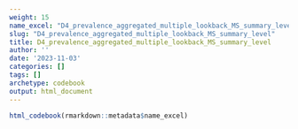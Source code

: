 ```yaml
---
weight: 15
name_excel: "D4_prevalence_aggregated_multiple_lookback_MS_summary_level.xlsx"
slug: "D4_prevalence_aggregated_multiple_lookback_MS_summary_level"
title: D4_prevalence_aggregated_multiple_lookback_MS_summary_level
author: ''
date: '2023-11-03'
categories: []
tags: []
archetype: codebook
output: html_document
---
```


```r
html_codebook(rmarkdown::metadata$name_excel)
```
